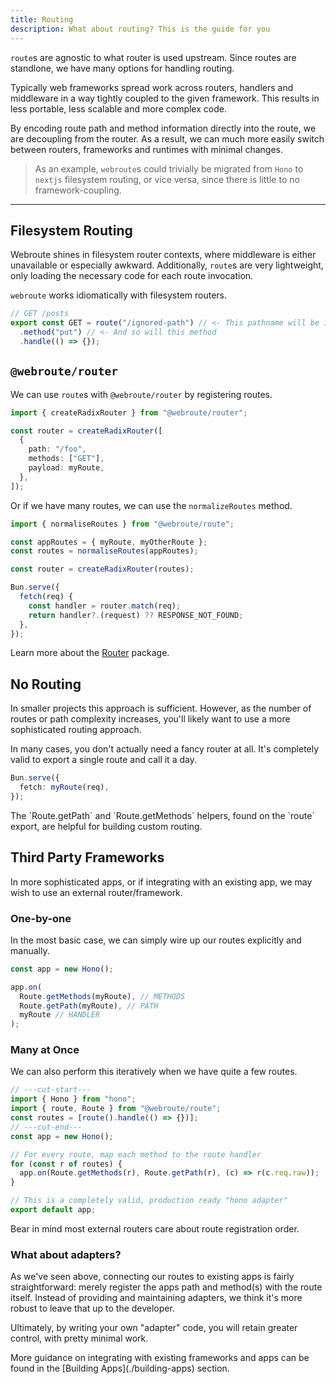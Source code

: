 ```yaml
---
title: Routing
description: What about routing? This is the guide for you
---
```



`route`s are agnostic to what router is used upstream. Since routes are standlone, we have many options for handling routing.

<Accordions>
<Accordion title="Why routing-agnostic?">
Typically web frameworks spread work across routers, handlers and middleware in a way tightly coupled to the given framework. This results in less portable, less scalable and more complex code.

By encoding route path and method information directly into the route, we are decoupling from the router. As a result, we can much more easily switch between routers, frameworks and runtimes with minimal changes.

> As an example, `webroute`s could trivially be migrated from `Hono` to `nextjs` filesystem routing, or vice versa, since there is little to no framework-coupling.

</Accordion>
</Accordions>

---

## Filesystem Routing

Webroute shines in filesystem router contexts, where middleware is either unavailable or especially awkward. Additionally, `route`s are very lightweight, only loading the necessary code for each route invocation.

`webroute` works idiomatically with filesystem routers.

```ts title="posts/route.ts"
// GET /posts
export const GET = route("/ignored-path") // <- This pathname will be ignored
  .method("put") // <- And so will this method
  .handle(() => {});
```

## `@webroute/router`

We can use `route`s with `@webroute/router` by registering routes.

```ts
import { createRadixRouter } from "@webroute/router";

const router = createRadixRouter([
  {
    path: "/foo",
    methods: ["GET"],
    payload: myRoute,
  },
]);
```

Or if we have many routes, we can use the `normalizeRoutes` method.

```ts
import { normaliseRoutes } from "@webroute/route";

const appRoutes = { myRoute, myOtherRoute };
const routes = normaliseRoutes(appRoutes);

const router = createRadixRouter(routes);

Bun.serve({
  fetch(req) {
    const handler = router.match(req);
    return handler?.(request) ?? RESPONSE_NOT_FOUND;
  },
});
```

Learn more about the [Router](/docs/router/overview) package.

## No Routing

<Callout type="warn">
  In smaller projects this approach is sufficient. However, as the number of
  routes or path complexity increases, you'll likely want to use a more
  sophisticated routing approach.
</Callout>

In many cases, you don't actually need a fancy router at all. It's completely valid to export a single route and call it a day.

```ts
Bun.serve({
  fetch: myRoute(req),
});
```

<Callout title="Helpers">
  The `Route.getPath` and `Route.getMethods` helpers, found on the `route`
  export, are helpful for building custom routing.
</Callout>

## Third Party Frameworks

In more sophisticated apps, or if integrating with an existing app, we may wish to use an external router/framework.

### One-by-one

In the most basic case, we can simply wire up our routes explicitly and manually.

```ts title="hono-example.ts"
const app = new Hono();

app.on(
  Route.getMethods(myRoute), // METHODS
  Route.getPath(myRoute), // PATH
  myRoute // HANDLER
);
```

### Many at Once

We can also perform this iteratively when we have quite a few routes.

```ts title="hono-example.ts"
// ---cut-start---
import { Hono } from "hono";
import { route, Route } from "@webroute/route";
const routes = [route().handle(() => {})];
// ---cut-end---
const app = new Hono();

// For every route, map each method to the route handler
for (const r of routes) {
  app.on(Route.getMethods(r), Route.getPath(r), (c) => r(c.req.raw));
}

// This is a completely valid, production ready "hono adapter"
export default app;
```

<Callout>

Bear in mind most external routers care about route registration order.

</Callout>

### What about adapters?

As we've seen above, connecting our routes to existing apps is fairly straightforward: merely register the apps path and method(s) with the route itself. Instead of providing and maintaining adapters, we think it's more robust to leave that up to the developer.

Ultimately, by writing your own "adapter" code, you will retain greater control, with pretty minimal work.

<Callout>
  More guidance on integrating with existing frameworks and apps can be found in
  the [Building Apps](./building-apps) section.
</Callout>
